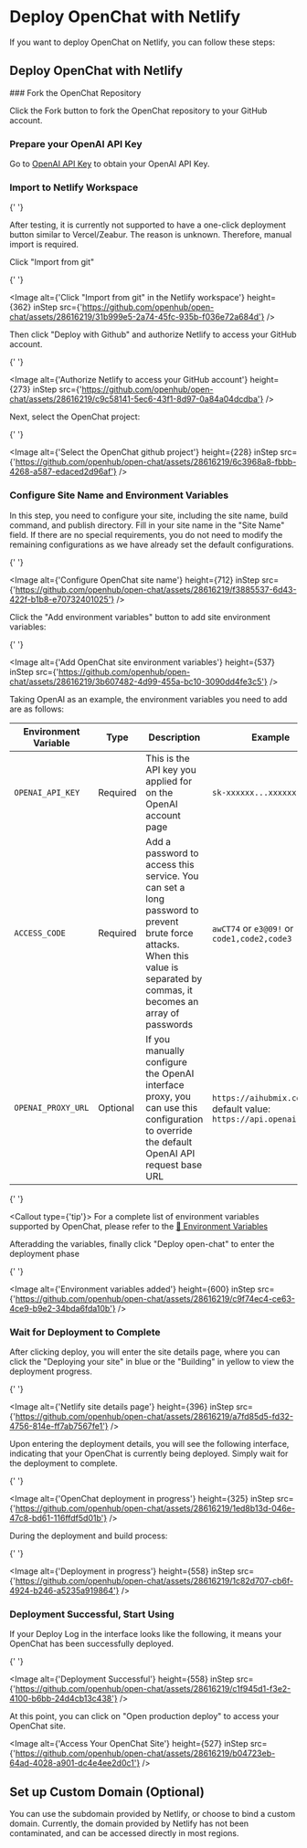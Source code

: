 # Deploy OpenChat with Netlify

If you want to deploy OpenChat on Netlify, you can follow these steps:

## Deploy OpenChat with Netlify

<Steps>
  ### Fork the OpenChat Repository

Click the Fork button to fork the OpenChat repository to your GitHub account.

### Prepare your OpenAI API Key

Go to [OpenAI API Key](https://platform.openai.com/account/api-keys) to obtain your OpenAI API Key.

### Import to Netlify Workspace

{' '}

<Callout>
  After testing, it is currently not supported to have a one-click deployment button similar to
  Vercel/Zeabur. The reason is unknown. Therefore, manual import is required.
</Callout>

Click "Import from git"

{' '}

<Image
  alt={'Click "Import from git" in the Netlify workspace'}
  height={362}
  inStep
  src={'https://github.com/openhub/open-chat/assets/28616219/31b999e5-2a74-45fc-935b-f036e72a684d'}
/>

Then click "Deploy with Github" and authorize Netlify to access your GitHub account.

{' '}

<Image
  alt={'Authorize Netlify to access your GitHub account'}
  height={273}
  inStep
  src={'https://github.com/openhub/open-chat/assets/28616219/c9c58141-5ec6-43f1-8d97-0a84a04dcdba'}
/>

Next, select the OpenChat project:

{' '}

<Image
  alt={'Select the OpenChat github project'}
  height={228}
  inStep
  src={'https://github.com/openhub/open-chat/assets/28616219/6c3968a8-fbbb-4268-a587-edaced2d96af'}
/>

### Configure Site Name and Environment Variables

In this step, you need to configure your site, including the site name, build command, and publish directory. Fill in your site name in the "Site Name" field. If there are no special requirements, you do not need to modify the remaining configurations as we have already set the default configurations.

{' '}

<Image
  alt={'Configure OpenChat site name'}
  height={712}
  inStep
  src={'https://github.com/openhub/open-chat/assets/28616219/f3885537-6d43-422f-b1b8-e70732401025'}
/>

Click the "Add environment variables" button to add site environment variables:

{' '}

<Image
  alt={'Add OpenChat site environment variables'}
  height={537}
  inStep
  src={'https://github.com/openhub/open-chat/assets/28616219/3b607482-4d99-455a-bc10-3090dd4fe3c5'}
/>

Taking OpenAI as an example, the environment variables you need to add are as follows:

| Environment Variable | Type | Description | Example |
| --- | --- | --- | --- |
| `OPENAI_API_KEY` | Required | This is the API key you applied for on the OpenAI account page | `sk-xxxxxx...xxxxxx` |
| `ACCESS_CODE` | Required | Add a password to access this service. You can set a long password to prevent brute force attacks. When this value is separated by commas, it becomes an array of passwords | `awCT74` or `e3@09!` or `code1,code2,code3` |
| `OPENAI_PROXY_URL` | Optional | If you manually configure the OpenAI interface proxy, you can use this configuration to override the default OpenAI API request base URL | `https://aihubmix.com/v1`, default value: `https://api.openai.com/v1` |

{' '}

<Callout type={'tip'}>
  For a complete list of environment variables supported by OpenChat, please refer to the [📘
  Environment Variables](/en/self-hosting/environment-variables)
</Callout>

Afteradding the variables, finally click "Deploy open-chat" to enter the deployment phase

{' '}

<Image
  alt={'Environment variables added'}
  height={600}
  inStep
  src={'https://github.com/openhub/open-chat/assets/28616219/c9f74ec4-ce63-4ce9-b9e2-34bda6fda10b'}
/>

### Wait for Deployment to Complete

After clicking deploy, you will enter the site details page, where you can click the "Deploying your site" in blue or the "Building" in yellow to view the deployment progress.

{' '}

<Image
  alt={'Netlify site details page'}
  height={396}
  inStep
  src={'https://github.com/openhub/open-chat/assets/28616219/a7fd85d5-fd32-4756-814e-ff7ab7567fe1'}
/>

Upon entering the deployment details, you will see the following interface, indicating that your OpenChat is currently being deployed. Simply wait for the deployment to complete.

{' '}

<Image
  alt={'OpenChat deployment in progress'}
  height={325}
  inStep
  src={'https://github.com/openhub/open-chat/assets/28616219/1ed8b13d-046e-47c8-bd61-116ffdf5d01b'}
/>

During the deployment and build process:

{' '}

<Image
  alt={'Deployment in progress'}
  height={558}
  inStep
  src={'https://github.com/openhub/open-chat/assets/28616219/1c82d707-cb6f-4924-b246-a5235a919864'}
/>

### Deployment Successful, Start Using

If your Deploy Log in the interface looks like the following, it means your OpenChat has been successfully deployed.

{' '}

<Image
  alt={'Deployment Successful'}
  height={558}
  inStep
  src={'https://github.com/openhub/open-chat/assets/28616219/c1f945d1-f3e2-4100-b6bb-24d4cb13c438'}
/>

At this point, you can click on "Open production deploy" to access your OpenChat site.

  <Image alt={'Access Your OpenChat Site'} height={527} inStep src={'https://github.com/openhub/open-chat/assets/28616219/b04723eb-64ad-4028-a901-dc4e4ee2d0c1'} />
</Steps>

## Set up Custom Domain (Optional)

You can use the subdomain provided by Netlify, or choose to bind a custom domain. Currently, the domain provided by Netlify has not been contaminated, and can be accessed directly in most regions.
